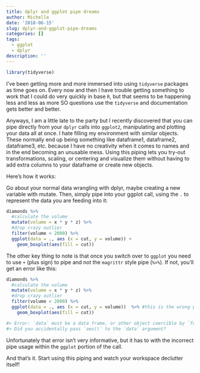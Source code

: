 ```yaml
---
title: dplyr and ggplot pipe dreams
author: Michelle
date: '2018-06-15'
slug: dplyr-and-ggplot-pipe-dreams
categories: []
tags:
  - ggplot
  - dplyr
description: ''
---
```


```r
library(tidyverse)
```

I've been getting more and more immersed into using `tidyverse` packages as time goes on. Every now and then I have trouble getting something to work that I could do very quickly in base `R`, but that seems to be happening less and less as more SO questions use the `tidyverse` and documentation gets better and better.

Anyways, I am a little late to the party but I recently discovered that you can pipe directly from your `dplyr` calls into `ggplot2`, manipulating and plotting your data all at once. I hate filling my environment with similar objects. These normally end up being something like dataframe1, dataframe2, dataframe3, etc. because I have no creativity when it comes to names and in the end becoming an unusable mess. Using this piping lets you try-out transformations, scaling, or centering and visualize them without having to add extra columns to your dataframe or create new objects.

Here's how it works:

Go about your normal data wrangling with dplyr, maybe creating a new variable with mutate. Then, simply pipe into your ggplot call, using the `.` to represent the data you are feeding into it:

```r
diamonds %>%
  #calculate the volume
  mutate(volume = x * y * z) %>%
  #drop crazy outlier
  filter(volume < 2000) %>%
  ggplot(data = ., aes (x = cut, y = volume)) +
    geom_boxplot(aes(fill = cut))
```

The other key thing to note is that once you switch over to `ggplot` you need to use `+` (plus sign) to pipe and not the `magrittr` style pipe (`%>%`). If not, you'll get an error like this:

```r
diamonds %>%
  #calculate the volume
  mutate(volume = x * y * z) %>%
  #drop crazy outlier
  filter(volume < 2000) %>%
  ggplot(data = ., aes (x = cut, y = volume))  %>% #this is the wrong pipe!
    geom_boxplot(aes(fill = cut))

#> Error: `data` must be a data frame, or other object coercible by `fortify()`, not an S3 object with class uneval
#> Did you accidentally pass `aes()` to the `data` argument?
```

Unfortunately that error isn't very informative, but it has to with the incorrect pipe usage within the `ggplot` portion of the call.

And that's it. Start using this piping and watch your workspace declutter itself!
